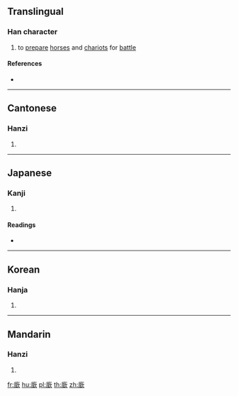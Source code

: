 ==Translingual==

===Han character===
{{Han char|rn=53|rad=广|as=12|sn=15|four=00282|canj=ICNO|ids=⿸广欽}}

# to [[prepare]] [[horse]]s and [[chariot]]s for [[battle]]

====References====
* {{Han ref|kx=0350.270|dkj=09488|dj=0662.010|hdz=20902.100|uh=5EDE|ud=24286|bh=E574|bd=58740}}

----

==Cantonese==

===Hanzi===
{{yue-hanzi|jyut=[[jam1]]|y=yam1}}

# {{defn|lang=yue|sort=广12}}

----

==Japanese==

===Kanji===
{{ja-kanji|grade=|rs=广12}}

# {{defn|lang=ja|sort=广12}}

====Readings====
* {{ja-readings|on=[[きん]] (kin), [[こん]] (kon), [[ぎん]] (gin), [[ごん]] (gon), [[かん]] (kan), [[けん]] (ken)|kun=[[つらねる]] (tsuraneru), [[おこす]] (okosu), [[けはしいさま]] (kehashiisama)}}

----

==Korean==

===Hanja===
{{ko-hanja|hangeul=흠|rv=heum|mr=hŭm}}

# {{defn|lang=ko|sort=广12}}

----

==Mandarin==

===Hanzi===
{{cmn-hanzi|pin=[[xīn]] ([[xin1]])|wg=hsin<sup>1</sup>}}

# {{defn|lang=cmn|sort=广12}}

[[fr:廞]]
[[hu:廞]]
[[pl:廞]]
[[th:廞]]
[[zh:廞]]